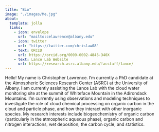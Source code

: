 ```yaml
---
title: "Bio"
image: "./images/Me.jpg"
about: 
  template: jolla
  links: 
    - icon: envelope
      url: "mailto:celawrence@albany.edu"
    - icon: twitter
      url: "https://twitter.com/chrislaw08"
    - text: ORCID
      url: https://orcid.org/0000-0002-4845-340X
    - text: Lance Lab Website
      url: https://research.asrc.albany.edu/facstaff/lance/
---
```


Hello! My name is Christopher Lawrence. I'm currently a PhD candidate at the Atmospheric Sciences Research Center (ASRC) at the University of Albany. I am currently assisting the Lance Lab with the cloud water monitoring site at the summit of Whiteface Mountain in the Adirondack Mountains. I'm currently using observations and modeling techniques to investigate the role of cloud chemical processing on organic carbon in the cloud and particle phase, and how they interact with other inorganic species. My research interests include biogeochemistry of organic carbon (particularly in the atmospheric aqueous phase), organic carbon and nitrogen interactions, wet deposition, the carbon cycle, and statistics.
